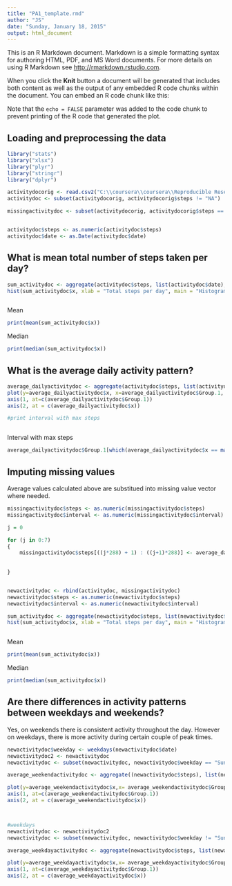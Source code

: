```yaml
---
title: "PA1_template.rmd"
author: "JS"
date: "Sunday, January 18, 2015"
output: html_document
---
```


This is an R Markdown document. Markdown is a simple formatting syntax for authoring HTML, PDF, and MS Word documents. For more details on using R Markdown see <http://rmarkdown.rstudio.com>.

When you click the **Knit** button a document will be generated that includes both content as well as the output of any embedded R code chunks within the document. You can embed an R code chunk like this:

Note that the `echo = FALSE` parameter was added to the code chunk to prevent printing of the R code that generated the plot.

## Loading and preprocessing the data

```r

library("stats")
library("xlsx")
library("plyr")
library("stringr")
library("dplyr")

activitydocorig <- read.csv2("C:\\coursera\\coursera\\Reproducible Research\\activity.csv", na.string = "", sep = ",")
activitydoc <- subset(activitydocorig, activitydocorig$steps != "NA")

missingactivitydoc <- subset(activitydocorig, activitydocorig$steps == "NA")


activitydoc$steps <- as.numeric(activitydoc$steps)
activitydoc$date <- as.Date(activitydoc$date)

```
## What is mean total number of steps taken per day?

```r

sum_activitydoc <- aggregate(activitydoc$steps, list(activitydoc$date), sum)
hist(sum_activitydoc$x, xlab = "Total steps per day", main = "Histogram of total steps per day")

```
```r

```

Mean


```r


print(mean(sum_activitydoc$x))

```
Median
```r

print(median(sum_activitydoc$x))

```
## What is the average daily activity pattern?

```r
average_dailyactivitydoc <- aggregate(activitydoc$steps, list(activitydoc$interval), mean)
plot(y=average_dailyactivitydoc$x, x=average_dailyactivitydoc$Group.1,   type = "l", xlab = "Interval", ylab = "Steps", xaxt = "n", yaxt = "n")
axis(1, at=c(average_dailyactivitydoc$Group.1))
axis(2, at = c(average_dailyactivitydoc$x))

#print interval with max steps 

```
```r

```
Interval with max steps
```r

average_dailyactivitydoc$Group.1[which(average_dailyactivitydoc$x == max(average_dailyactivitydoc$x))]
```
## Imputing missing values
Average values calculated above are substitued into missing value vector where needed.
```r
missingactivitydoc$steps <- as.numeric(missingactivitydoc$steps)
missingactivitydoc$interval <- as.numeric(missingactivitydoc$interval)

j = 0

for (j in 0:7)
{
    missingactivitydoc$steps[((j*288) + 1) : ((j+1)*288)] <- average_dailyactivitydoc$x[1:288]
    
 
}


newactivitydoc <- rbind(activitydoc, missingactivitydoc)
newactivitydoc$steps <- as.numeric(newactivitydoc$steps)
newactivitydoc$interval <- as.numeric(newactivitydoc$interval)

sum_activitydoc <- aggregate(newactivitydoc$steps, list(newactivitydoc$date), sum)
hist(sum_activitydoc$x, xlab = "Total steps per day", main = "Histogram of total steps per day")

```
```r

```

Mean
```r

print(mean(sum_activitydoc$x))

```
Median
```r

print(median(sum_activitydoc$x))
```
## Are there differences in activity patterns between weekdays and weekends?  
Yes, on weekends there is consistent activity throughout the day. However on weekdays, there is more activity during certain couple of peak times.

```r
newactivitydoc$weekday <- weekdays(newactivitydoc$date)
newactivitydoc2 <- newactivitydoc
newactivitydoc <- subset(newactivitydoc, newactivitydoc$weekday == "Sunday" | newactivitydoc$weekday== "Saturday")

average_weekendactivitydoc <- aggregate((newactivitydoc$steps), list(newactivitydoc$interval), mean)

plot(y=average_weekendactivitydoc$x,x= average_weekendactivitydoc$Group.1, main = "Weekends",  type = "l", xlab = "Interval", ylab = "Steps", xaxt = "n", yaxt = "n")
axis(1, at=c(average_weekendactivitydoc$Group.1))
axis(2, at = c(average_weekendactivitydoc$x))



#weekdays
newactivitydoc <- newactivitydoc2
newactivitydoc <- subset(newactivitydoc, newactivitydoc$weekday != "Sunday" & newactivitydoc$weekday != "Saturday")

average_weekdayactivitydoc <- aggregate(newactivitydoc$steps, list(newactivitydoc$interval), mean)

plot(y=average_weekdayactivitydoc$x,x= average_weekdayactivitydoc$Group.1,  main = "Weekdays",  type = "l", xlab = "Interval", ylab = "Steps", xaxt = "n", yaxt = "n")
axis(1, at=c(average_weekdayactivitydoc$Group.1))
axis(2, at = c(average_weekdayactivitydoc$x))


```

